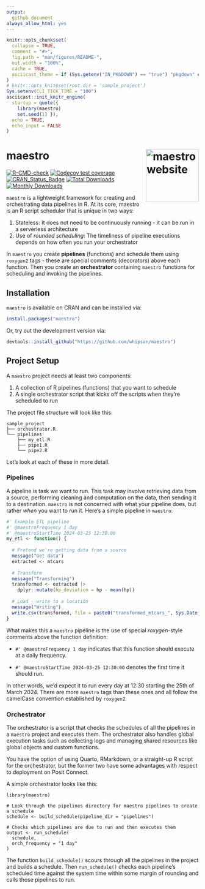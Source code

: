 ```yaml
---
output: 
  github_document
always_allow_html: yes
---
```


<!-- README.md is generated from README.Rmd. Please edit that file -->

```r
knitr::opts_chunk$set(
  collapse = TRUE,
  comment = "#>",
  fig.path = "man/figures/README-",
  out.width = "100%",
  cache = TRUE,
  asciicast_theme = if (Sys.getenv("IN_PKGDOWN") == "true") "pkgdown" else "readme"
)
# knitr::opts_knit$set(root.dir = 'sample_project')
Sys.setenv(CLI_TICK_TIME = "100")
asciicast::init_knitr_engine(
  startup = quote({
    library(maestro)
    set.seed(1) }),
  echo = TRUE,
  echo_input = FALSE
)
```

# maestro <a href="https://whipson.github.io/maestro/"><img src="man/figures/logo.png" alt="maestro website" align="right" height="138"/></a>

<!-- badges: start -->

[![R-CMD-check](https://github.com/whipson/maestro/actions/workflows/R-CMD-check.yaml/badge.svg)](https://github.com/whipson/maestro/actions/workflows/R-CMD-check.yaml) 
[![Codecov test coverage](https://codecov.io/gh/whipson/maestro/branch/main/graph/badge.svg)](https://app.codecov.io/gh/whipson/maestro?branch=main)
[![CRAN\_Status\_Badge](https://www.r-pkg.org/badges/version/maestro)](https://cran.r-project.org/package=maestro)
[![Total Downloads](https://cranlogs.r-pkg.org/badges/grand-total/maestro)](https://CRAN.R-project.org/package=maestro)
[![Monthly Downloads](https://cranlogs.r-pkg.org/badges/maestro)](https://cran.r-project.org/package=maestro)
<!-- badges: end -->

`maestro` is a lightweight framework for creating and orchestrating data pipelines in R. At its core, maestro is an R script scheduler that is unique in two ways:

1.  Stateless: It does not need to be continuously running - it can be run in a serverless architecture
2.  Use of *rounded scheduling*: The timeliness of pipeline executions depends on how often you run your orchestrator

In `maestro` you create **pipelines** (functions) and schedule them using `roxygen2` tags - these are special comments (decorators) above each function. Then you create an **orchestrator** containing `maestro` functions for scheduling and invoking the pipelines.

## Installation

`maestro` is available on CRAN and can be installed via:

```r
install.packages("maestro")
```
Or, try out the development version via:

``` r
devtools::install_github("https://github.com/whipson/maestro")
```

## Project Setup

A `maestro` project needs at least two components:

1.  A collection of R pipelines (functions) that you want to schedule
2.  A single orchestrator script that kicks off the scripts when they're scheduled to run

The project file structure will look like this:

```         
sample_project
├── orchestrator.R
└── pipelines
    ├── my_etl.R
    ├── pipe1.R
    └── pipe2.R
```

Let's look at each of these in more detail.

### Pipelines

A pipeline is task we want to run. This task may involve retrieving data from a source, performing cleaning and computation on the data, then sending it to a destination. `maestro` is not concerned with what your pipeline does, but rather *when* you want to run it. Here's a simple pipeline in `maestro`:

```r
#' Example ETL pipeline
#' @maestroFrequency 1 day
#' @maestroStartTime 2024-03-25 12:30:00
my_etl <- function() {
  
  # Pretend we're getting data from a source
  message("Get data")
  extracted <- mtcars
  
  # Transform
  message("Transforming")
  transformed <- extracted |> 
    dplyr::mutate(hp_deviation = hp - mean(hp))
  
  # Load - write to a location
  message("Writing")
  write.csv(transformed, file = paste0("transformed_mtcars_", Sys.Date(), ".csv"))
}
```

What makes this a `maestro` pipeline is the use of special *roxygen*-style comments above the function definition:

-   `#' @maestroFrequency 1 day` indicates that this function should execute at a daily frequency.

-   `#' @maestroStartTime 2024-03-25 12:30:00` denotes the first time it should run.

In other words, we'd expect it to run every day at 12:30 starting the 25th of March 2024. There are more `maestro` tags than these ones and all follow the camelCase convention established by `roxygen2`.

### Orchestrator

The orchestrator is a script that checks the schedules of all the pipelines in a `maestro` project and executes them. The orchestrator also handles global execution tasks such as collecting logs and managing shared resources like global objects and custom functions.

You have the option of using Quarto, RMarkdown, or a straight-up R script for the orchestrator, but the former two have some advantages with respect to deployment on Posit Connect.

A simple orchestrator looks like this:

```asciicast
library(maestro)

# Look through the pipelines directory for maestro pipelines to create a schedule
schedule <- build_schedule(pipeline_dir = "pipelines")

# Checks which pipelines are due to run and then executes them
output <- run_schedule(
  schedule, 
  orch_frequency = "1 day"
)
```

The function `build_schedule()` scours through all the pipelines in the project and builds a schedule. Then `run_schedule()` checks each pipeline's scheduled time against the system time within some margin of rounding and calls those pipelines to run.

